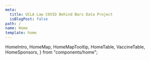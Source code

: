 ```yaml
---
meta:
  title: UCLA Law COVID Behind Bars Data Project
  isBlogPost: false
path: /
name: Home
template: home
---
```


  HomeIntro,
  HomeMap,
  HomeMapTooltip,
  HomeTable,
  VaccineTable,
  HomeSponsors,
} from "components/home";

<HomeIntro
  title={homeContent.intro.title}
  subtitle={homeContent.intro.subtitle}
  body={homeContent.intro.body}
/>
<HomeMap title={homeContent.map.title} lang={homeContent.map} />
<HomeMapTooltip />
<HomeTable title={homeContent.table.title} note={homeContent.table.note} />
<VaccineTable
  title={homeContent.vaccineTable.title}
  subtitle={homeContent.vaccineTable.subtitle}
  note={homeContent.vaccineTable.note}
  flagNote={homeContent.vaccineTable.flag_note}
/>
<HomeSponsors
  title={homeContent.sponsors.title}
  logos={homeContent.sponsors.logos}
/>
